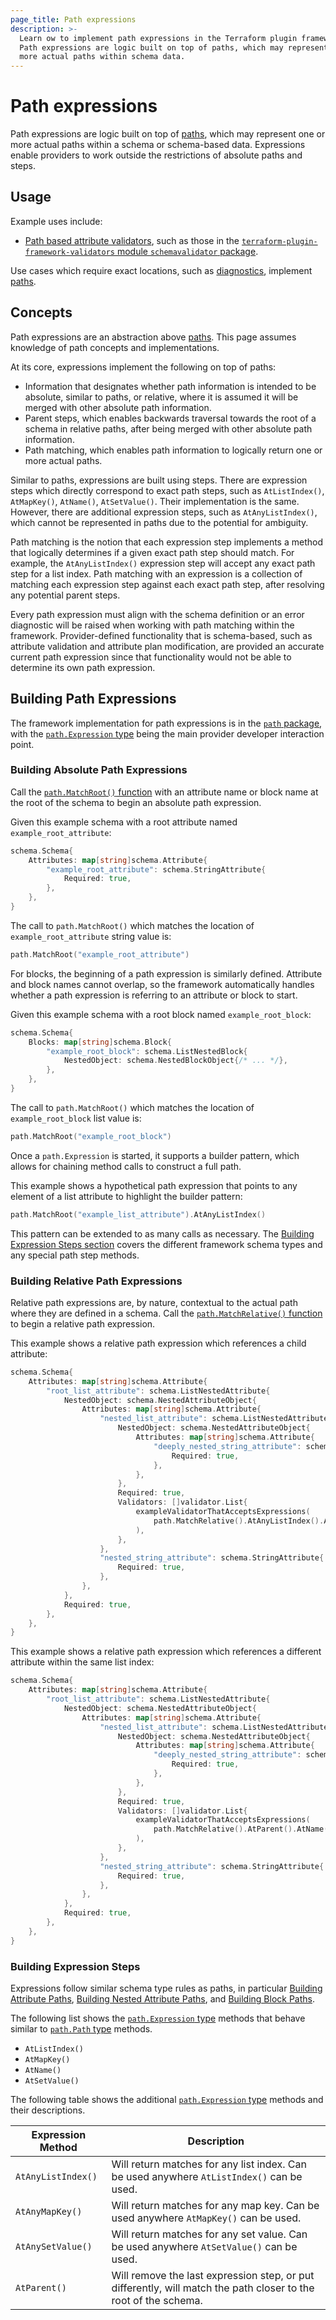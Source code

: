 ```yaml
---
page_title: Path expressions
description: >-
  Learn ow to implement path expressions in the Terraform plugin framework.
  Path expressions are logic built on top of paths, which may represent one or
  more actual paths within schema data.
---
```



# Path expressions

Path expressions are logic built on top of [paths](/terraform/plugin/framework/paths), which may represent one or more actual paths within a schema or schema-based data. Expressions enable providers to work outside the restrictions of absolute paths and steps.

## Usage

Example uses include:

- [Path based attribute validators](/terraform/plugin/framework/validation#path-based-attribute-validators), such as those in the [`terraform-plugin-framework-validators` module `schemavalidator` package](https://pkg.go.dev/github.com/hashicorp/terraform-plugin-framework/schemavalidator).

Use cases which require exact locations, such as [diagnostics](/terraform/plugin/framework/diagnostics), implement [paths](/terraform/plugin/framework/paths).

## Concepts

Path expressions are an abstraction above [paths](/terraform/plugin/framework/paths). This page assumes knowledge of path concepts and implementations.

At its core, expressions implement the following on top of paths:

- Information that designates whether path information is intended to be absolute, similar to paths, or relative, where it is assumed it will be merged with other absolute path information.
- Parent steps, which enables backwards traversal towards the root of a schema in relative paths, after being merged with other absolute path information.
- Path matching, which enables path information to logically return one or more actual paths.

Similar to paths, expressions are built using steps. There are expression steps which directly correspond to exact path steps, such as `AtListIndex()`, `AtMapKey()`, `AtName()`, `AtSetValue()`. Their implementation is the same. However, there are additional expression steps, such as `AtAnyListIndex()`, which cannot be represented in paths due to the potential for ambiguity.

Path matching is the notion that each expression step implements a method that logically determines if a given exact path step should match. For example, the `AtAnyListIndex()` expression step will accept any exact path step for a list index. Path matching with an expression is a collection of matching each expression step against each exact path step, after resolving any potential parent steps.

Every path expression must align with the schema definition or an error diagnostic will be raised when working with path matching within the framework. Provider-defined functionality that is schema-based, such as attribute validation and attribute plan modification, are provided an accurate current path expression since that functionality would not be able to determine its own path expression.

## Building Path Expressions

The framework implementation for path expressions is in the [`path` package](https://pkg.go.dev/github.com/hashicorp/terraform-plugin-framework/path), with the [`path.Expression` type](https://pkg.go.dev/github.com/hashicorp/terraform-plugin-framework/path#Expression) being the main provider developer interaction point.

### Building Absolute Path Expressions

Call the [`path.MatchRoot()` function](https://pkg.go.dev/github.com/hashicorp/terraform-plugin-framework/path#MatchRoot) with an attribute name or block name at the root of the schema to begin an absolute path expression.

Given this example schema with a root attribute named `example_root_attribute`:

```go
schema.Schema{
	Attributes: map[string]schema.Attribute{
		"example_root_attribute": schema.StringAttribute{
			Required: true,
		},
	},
}
```

The call to `path.MatchRoot()` which matches the location of `example_root_attribute` string value is:

```go
path.MatchRoot("example_root_attribute")
```

For blocks, the beginning of a path expression is similarly defined. Attribute and block names cannot overlap, so the framework automatically handles whether a path expression is referring to an attribute or block to start.

Given this example schema with a root block named `example_root_block`:

```go
schema.Schema{
	Blocks: map[string]schema.Block{
		"example_root_block": schema.ListNestedBlock{
			NestedObject: schema.NestedBlockObject{/* ... */},
		},
	},
}
```

The call to `path.MatchRoot()` which matches the location of `example_root_block` list value is:

```go
path.MatchRoot("example_root_block")
```

Once a `path.Expression` is started, it supports a builder pattern, which allows for chaining method calls to construct a full path.

This example shows a hypothetical path expression that points to any element of a list attribute to highlight the builder pattern:

```go
path.MatchRoot("example_list_attribute").AtAnyListIndex()
```

This pattern can be extended to as many calls as necessary. The [Building Expression Steps section](#building-expression-steps) covers the different framework schema types and any special path step methods.

### Building Relative Path Expressions

Relative path expressions are, by nature, contextual to the actual path where they are defined in a schema. Call the [`path.MatchRelative()` function](https://pkg.go.dev/github.com/hashicorp/terraform-plugin-framework/path#MatchRelative) to begin a relative path expression.

This example shows a relative path expression which references a child attribute:

```go
schema.Schema{
	Attributes: map[string]schema.Attribute{
		"root_list_attribute": schema.ListNestedAttribute{
			NestedObject: schema.NestedAttributeObject{
				Attributes: map[string]schema.Attribute{
					"nested_list_attribute": schema.ListNestedAttribute{
						NestedObject: schema.NestedAttributeObject{
							Attributes: map[string]schema.Attribute{
								"deeply_nested_string_attribute": schema.StringAttribute{
									Required: true,
								},
							},
						},
						Required: true,
						Validators: []validator.List{
							exampleValidatorThatAcceptsExpressions(
								path.MatchRelative().AtAnyListIndex().AtName("deeply_nested_string_attribute"),
							),
						},
					},
					"nested_string_attribute": schema.StringAttribute{
						Required: true,
					},
				},
			},
			Required: true,
		},
	},
}
```

This example shows a relative path expression which references a different attribute within the same list index:

```go
schema.Schema{
	Attributes: map[string]schema.Attribute{
		"root_list_attribute": schema.ListNestedAttribute{
			NestedObject: schema.NestedAttributeObject{
				Attributes: map[string]schema.Attribute{
					"nested_list_attribute": schema.ListNestedAttribute{
						NestedObject: schema.NestedAttributeObject{
							Attributes: map[string]schema.Attribute{
								"deeply_nested_string_attribute": schema.StringAttribute{
									Required: true,
								},
							},
						},
						Required: true,
						Validators: []validator.List{
							exampleValidatorThatAcceptsExpressions(
								path.MatchRelative().AtParent().AtName("nested_string_attribute"),
							),
						},
					},
					"nested_string_attribute": schema.StringAttribute{
						Required: true,
					},
				},
			},
			Required: true,
		},
	},
}
```

### Building Expression Steps

Expressions follow similar schema type rules as paths, in particular [Building Attribute Paths](/terraform/plugin/framework/paths#building-attribute-paths), [Building Nested Attribute Paths](/terraform/plugin/framework/paths#building-nested-attribute-paths), and [Building Block Paths](/terraform/plugin/framework/paths#building-block-paths).

The following list shows the [`path.Expression` type](https://pkg.go.dev/github.com/hashicorp/terraform-plugin-framework/path#Expression) methods that behave similar to [`path.Path` type](https://pkg.go.dev/github.com/hashicorp/terraform-plugin-framework/path#Path) methods.

- `AtListIndex()`
- `AtMapKey()`
- `AtName()`
- `AtSetValue()`

The following table shows the additional [`path.Expression` type](https://pkg.go.dev/github.com/hashicorp/terraform-plugin-framework/path#Expression) methods and their descriptions.

| Expression Method  | Description |
| ------------------ | ----------- |
| `AtAnyListIndex()` | Will return matches for any list index. Can be used anywhere `AtListIndex()` can be used. |
| `AtAnyMapKey()`    | Will return matches for any map key. Can be used anywhere `AtMapKey()` can be used. |
| `AtAnySetValue()`  | Will return matches for any set value. Can be used anywhere `AtSetValue()` can be used. |
| `AtParent()`       | Will remove the last expression step, or put differently, will match the path closer to the root of the schema. |

